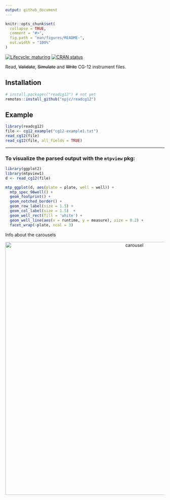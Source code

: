 ```yaml
---
output: github_document
---
```


<!-- README.md is generated from README.Rmd. Please edit that file -->

```r
knitr::opts_chunk$set(
  collapse = TRUE,
  comment = "#>",
  fig.path = "man/figures/README-",
  out.width = "100%"
)
```

<!-- badges: start -->
[![Lifecycle: maturing](https://img.shields.io/badge/lifecycle-maturing-blue.svg)](https://www.tidyverse.org/lifecycle/#maturing)
[![CRAN status](http://www.r-pkg.org/badges/version/readcg12)](https://cran.r-project.org/package=readcg12)
<!-- badges: end -->

Read, ~~Validate~~, ~~Simulate~~ and ~~Write~~ CG-12 instrument files.


## Installation

<!-- You can install the released version of gp1 from [CRAN](https://CRAN.R-project.org) with: -->

``` r
# install.packages("readcg12") # not yet
remotes::install_github("npjc/readcg12")
```

## Example


```r
library(readcg12)
file <- cg12_example("cg12-example1.txt")
read_cg12(file)
read_cg12(file, all_fields = TRUE)
```

---

### To visualize the parsed output with the `mtpview` pkg:

```r
library(ggplot2)
library(mtpview1)
d <- read_cg12(file)

mtp_ggplot(d, aes(plate = plate, well = well)) + 
  mtp_spec_96well() + 
  geom_footprint() + 
  geom_notched_border() + 
  geom_row_label(size = 1.5) + 
  geom_col_label(size = 1.5)  +
  geom_well_rect(fill = 'white') + 
  geom_well_line(aes(x = runtime, y = measure), size = 0.2) + 
  facet_wrap(~plate, ncol = 3)
```

Info about the carousels

<p align="center">
  <img src="inst/extdata/carousel.svg" alt="carousel" height="800px">
</p>
